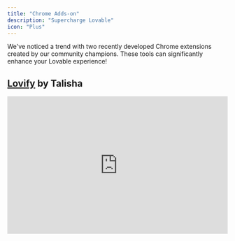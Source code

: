```yaml
---
title: "Chrome Adds-on"
description: "Supercharge Lovable"
icon: "Plus"
---
```


We've noticed a trend with two recently developed Chrome extensions created by our community champions. These tools can significantly enhance your Lovable experience!

## [Lovify](https://lovify.lovable.app/) by Talisha

<iframe width="100%" height="315" src="https://www.youtube.com/embed/DuFgRyqmvDI?si=ut856gOhL5Ylcl4_" title="YouTube video player" frameborder="0" allow="accelerometer; autoplay; clipboard-write; encrypted-media; gyroscope; picture-in-picture; web-share" referrerpolicy="strict-origin-when-cross-origin" allowfullscreen />

[Talisha's Lovify Chrome extension](https://lovify.lovable.app/) is designed to enhance the development workflow by integrating key features that improve debugging, planning, and execution.

* **Import from GitHub**

  : Instantly pull projects into Lovable for seamless development.

* **Spark Prompts**

  : AI-enhanced prompts that provide context-aware suggestions.

* **Project Planning**

  : Auto-generate PRDs, track progress, and streamline workflows.

* **Voice-Controlled Debugging**

  : Simply say, “Hey Lovify, fix this bug…” to get AI-assisted troubleshooting without needing to type.

* **Rubber Duck Debugging**

  : Talk through your problem with a virtual duck to gain clarity and break down complex issues.

* **Cook Mode**

  : Upload reference images and let Lovify continuously compare screenshots, ensuring pixel-perfect UI design.

* **Slash Commands**

  : Speed up your workflow with powerful commands like:

  * /auth → Instant authentication templates

  * /prompt → Access saved prompts

  * /integrations → Add external tools with one click

* **Live Code Analysis**

  : Lovify scans your code in real-time, detecting errors, suggesting fixes, and ensuring best practices.

* **Interactive Documentation Assistance**

  : Add API documentation URLs and have Lovify parse and summarize relevant sections directly in your workspace.

[The full customer story is accessible here](https://lovable.dev/blog/2025-01-31-from-fashion-to-founding-how-talisha-found-a-home-in-lovables-community).

## [Lovable.dev Add-ons](https://chromewebstore.google.com/detail/lovabledev-add-ons/kbacddfmjjdomaadfckjdhclgaghmjpi) by Rezaul![](/lovable-add-ons.jpg)

1. **Voice Input Integration**

   : Real-time voice-to-text transcription, visual feedback while speaking and hands-free prompt building right inside Lovable.

2. **Prompt Library & Prompt Enhancer**

   : Pre-built prompts for frequent tasks (like fixing mobile layout overflow or adding meta tags), Groq AI integration (DeepSeek Llama 70B, Mixtral 8x7B, Gemma2 9B, and LLaMA 3.3 70B), and a “system prompt” approach that structures outputs in a consistent, reliable way.

3. **Project Management**

   : Custom folders to organize multiple Lovable projects, drag-and-drop functionality for rearranging projects and quick navigation when you have 50+ active builds (like me!)

4. **Advanced Chat Search**

   : Efficiently filter and locate specific messages, perfect for teams who rely on Lovable for brainstorming or project discussions.

5. **Smart Color Picker**

   : Grab colors directly off the canvas, save custom palettes and copy color codes in HEX, RGB, HSL—great for designers.

6. **SEO Tools**

   : Quick meta tag generation and validation, easy insertion of meta titles, descriptions, and social previews saving you the hassle of editing them manually in code.

[The full customer story is accessible here](https://lovable.dev/blog/supercharge-lovable-chrome-extension)